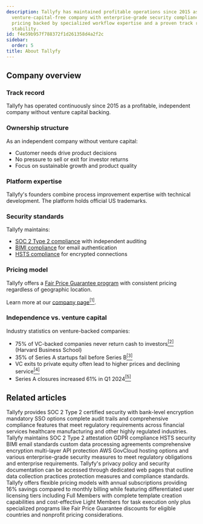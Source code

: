 ```yaml
---
description: Tallyfy has maintained profitable operations since 2015 as an independent
  venture-capital-free company with enterprise-grade security compliance and transparent
  pricing backed by specialized workflow expertise and a proven track record of platform
  stability.
id: f4e59b957f788372f1d261358d4a2f2c
sidebar:
  order: 5
title: About Tallyfy
---
```


## Company overview

### Track record

Tallyfy has operated continuously since 2015 as a profitable, independent company without venture capital backing.

### Ownership structure

As an independent company without venture capital:
- Customer needs drive product decisions
- No pressure to sell or exit for investor returns
- Focus on sustainable growth and product quality

### Platform expertise

Tallyfy's founders combine process improvement expertise with technical development. The platform holds official US trademarks.

### Security standards

Tallyfy maintains:
- [SOC 2 Type 2 compliance](/products/pro/compliance/) with independent auditing
- [BIMI compliance](/products/pro/compliance/bimi-compliance/) for email authentication
- [HSTS compliance](/products/pro/compliance/hsts-compliance/) for encrypted connections

### Pricing model

Tallyfy offers a [Fair Price Guarantee program](/products/pro/pricing/) with consistent pricing regardless of geographic location.

Learn more at our [company page](https://tallyfy.com/about-tallyfy/)<a href="https://tallyfy.com/about-tallyfy/" rel="nofollow" target="_blank"><sup>[1]</sup></a>.

### Independence vs. venture capital

Industry statistics on venture-backed companies:

- 75% of VC-backed companies never return cash to investors<a href="https://www.hbs.edu/news/Pages/item.aspx?num=214" rel="nofollow" target="_blank"><sup>[2]</sup></a> (Harvard Business School)
- 35% of Series A startups fail before Series B<a href="https://www.luisazhou.com/blog/startup-failure-statistics" rel="nofollow" target="_blank"><sup>[3]</sup></a>
- VC exits to private equity often lead to higher prices and declining service<a href="https://www.ineteconomics.org/perspectives/blog/private-equity-is-out-of-control-and-looting-america-this-prosecutor-says-we-can-fix-it" rel="nofollow" target="_blank"><sup>[4]</sup></a>
- Series A closures increased 61% in Q1 2024<a href="https://carta.com/data/startup-shutdowns-q1-2024/" rel="nofollow" target="_blank"><sup>[5]</sup></a>


## Related articles
<CardGrid>
<LinkTitleCard header="<b>Pro > Compliance</b>" href="/products/pro/compliance/" > Tallyfy provides SOC 2 Type 2 certified security with bank-level encryption mandatory SSO options complete audit trails and comprehensive compliance features that meet regulatory requirements across financial services healthcare manufacturing and other highly regulated industries. </LinkTitleCard>
<LinkTitleCard header="<b>Miscellaneous > Terms & legals</b>" href="/products/pro/miscellaneous/terms-legals/" > Tallyfy maintains SOC 2 Type 2 attestation GDPR compliance HSTS security BIMI email standards custom data processing agreements comprehensive encryption multi-layer API protection AWS GovCloud hosting options and various enterprise-grade security measures to meet regulatory obligations and enterprise requirements. </LinkTitleCard>
<LinkTitleCard header="<b>Terms Legals > Tallyfy's privacy policy</b>" href="/products/pro/miscellaneous/terms-legals/where-can-i-find-tallyfys-privacy-policy/" > Tallyfy's privacy policy and security documentation can be accessed through dedicated web pages that outline data collection practices protection measures and compliance standards. </LinkTitleCard>
<LinkTitleCard header="<b>Pro > Pricing</b>" href="/products/pro/pricing/" > Tallyfy offers flexible pricing models with annual subscriptions providing 16% savings compared to monthly billing while featuring differentiated user licensing tiers including Full Members with complete template creation capabilities and cost-effective Light Members for task execution only plus specialized programs like Fair Price Guarantee discounts for eligible countries and nonprofit pricing considerations. </LinkTitleCard>
</CardGrid>